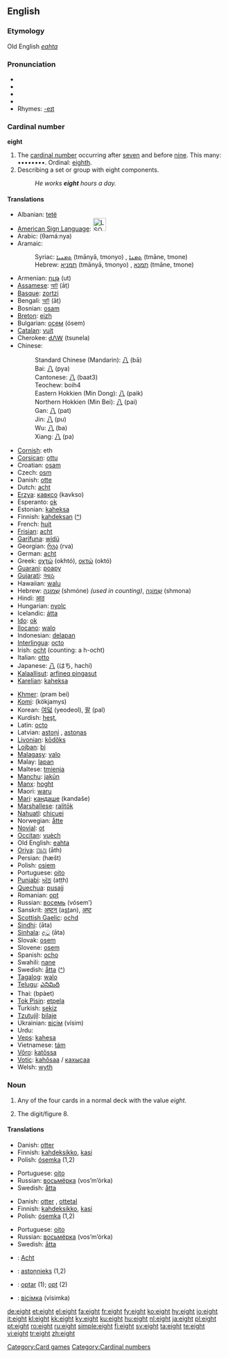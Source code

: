 {{wikipedia}}
==English==

{{rank|music|direction|o'|838|eight|modern|medium|ill}}

===Etymology===
Old English ''[[eahta]]''

===Pronunciation===
*{{AHD|āt}}
*{{IPA|/eɪt/}}
*{{SAMPA|/eIt/}}
*{{audio|en-us-eight.ogg|Audio (US)}}
*Rhymes: [[Rhymes:English:-eɪt|-eɪt]]

===Cardinal number===
'''eight'''

# The [[cardinal number]] occurring after [[seven]] and before [[nine]]. This many: ••••••••.  Ordinal: [[eighth]].
# Describing a set or group with eight components. <!-- redundant! -->
#:''He works '''eight''' hours a day.''

<!-- This belongs at [[8]], not here at [[eight]].

*[[Arabic]] numerals: 8
*[[Chinese]] numerals: 捌, 八
*[[Roman]] numerals: VIII
*[[Eastern Arabic]] numerals: {{ARchar|[[٨]]}}
*[[Tibetan]] numerals: [[༩]]
*[[Hindi]] numerals: [[८]]
*[[Gujarati]] numerals: [[૮]]
*[[Gurmukhi]] numerals: [[੮]]
*[[Bengali]] numerals: [[৮]]
*[[Oriya]] numerals: [[୮]]
*[[Telugu]] numerals:
*[[Kannada]] numerals: [[೮]]
*[[Malayalam]] numerals: [[൮]]
*[[Tamil]] numerals: [[௮]]
*[[Khmer]] numerals: [[៨]]
*[[Thai]] numerals: [[๘]]
*[[Lao]] numerals: [[໘]]
*[[Myanmar]] numerals:
*[[Amharic]] numerals: [[፰]]
*[[Mongolian]] numerals:
*[[Limbu]] numerals:
*[[Armenian]] numerals: [[Ը]]
**Last: [[seven]], 7
**Next: [[nine]], 9
-->

====Translations====
{{trans-top|eight-cardinal number}}
*Albanian: [[tetë]]
*[[American Sign Language]]: [[Image:LSQ 8.jpg|30px]]
*Arabic: {{ARchar|[[ثمانية]]}} (θamáːnya)
*Aramaic:
*:Syriac: [[ܬܡܢܝܐ]] (tmānyā, tmonyo) {{m}}, [[ܬܡܢܐ]] (tmāne, tmone) {{f}}
*:Hebrew: [[תמניא]] (tmānyā, tmonyo) {{m}}, [[תמנא]] (tmāne, tmone) {{f}}
*Armenian: [[ութ]] (ut)
*[[Assamese]]: [[আট]] (āṭ)
*[[Basque]]: [[zortzi]]
*Bengali: [[আট]] (āṭ)
*Bosnian: [[osam]]
*[[Breton]]: [[eizh]]
*Bulgarian: [[осем]] (ósem)
*[[Catalan]]: [[vuit]]
*Cherokee: [[ᏧᏁᎳ]] (tsunela)
*Chinese:
*:Standard Chinese (Mandarin): [[八]] (bā)
*:Bai: [[八]] (pya)
*:Cantonese: [[八]] (baat3)
*:Teochew: boih4
*:Eastern Hokkien (Min Dong): [[八]] (paik)
*:Northern Hokkien (Min Bei): [[八]] (pai)
*:Gan: [[八]] (pat)
*:Jin: [[八]] (pu)
*:Wu: [[八]] (ba)
*:Xiang: [[八]] (pa)
*[[Cornish]]: eth
*[[Corsican]]: [[ottu]]
*Croatian: [[osam]]
*Czech: [[osm]]
*Danish: [[otte]]
*Dutch: [[acht]]
*[[Erzya]]: [[кавксо]] (kavkso)
*Esperanto: [[ok]]
*Estonian: [[kaheksa]]
*Finnish: [[kahdeksan]] ([[:fi:kahdeksan|^]])
*French: [[huit]]
*[[Frisian]]: [[acht]]
*[[Garífuna]]: [[widü]]
*Georgian: [[რვა]] (rva)
*German: [[acht]]
*Greek: [[οχτώ]] (okhtó), [[οκτώ]] (októ)
*[[Guarani]]: [[poapy]]
*[[Gujarati]]: [[આઠ]] {{IPAchar|(āṭha)}}
*Hawaiian: [[walu]]
*Hebrew: [[שמונה|שְׁמוֹנֶה]] (shmóne) {{f}} ''(used in counting)'', [[שמונה|שְׁמוֹנָה]] (shmona) {{m}}
*Hindi: [[आठ]] {{IPAchar|(āṭh)}}
*Hungarian: [[nyolc]]
*Icelandic: [[átta]]
*[[Ido]]: [[ok]]
*[[Ilocano]]: [[walo]]
*Indonesian: [[delapan]]
*[[Interlingua]]: [[octo]]
*Irish: [[ocht]] (counting: a h-ocht)
*Italian: [[otto]]
*Japanese: [[八]] (はち, hachí)
*[[Kalaallisut]]: [[arfineq pingasut]]
*[[Karelian]]: [[kaheksa]]
{{trans-mid}}
*[[Khmer]]: {{KMchar|[[ប្រាំបី]]}} (pram bei)
*[[Komi]]: {{RUchar|[[кӧкямыс]]}} (kökjamys)
*Korean: [[여덟]] (yeodeol), [[팔]] (pal)
*Kurdish: [[heşt]], {{KUchar|[[هه‌شت]]}}
*Latin: [[octo]]
*Latvian: [[astoņi]] {{m}}, [[astoņas]] {{f}}
*[[Livonian]]: [[kōdõks]]
*[[Lojban]]: [[bi]]
*[[Malagasy]]: [[valo]]
*Malay: [[lapan]]
*Maltese: [[tmienja]]
*[[Manchu]]: [[jakūn]]
*[[Manx]]: [[hoght]]
*Maori: [[waru]]
*[[Mari]]: [[кандаше]] (kandaše)
*[[Marshallese]]: [[ralitōk]]
*[[Nahuatl]]: [[chicuei]]
*Norwegian: [[åtte]]
*[[Novial]]: [[ot]]
*[[Occitan]]: [[vuèch]]
*Old English: [[eahta]]
*[[Oriya]]: [[ଆଥ]] (āth)
*Persian: {{FAchar|[[هشت|هَشت]]}} (hæšt)
*Polish: [[osiem]]
*Portuguese: [[oito]]
*[[Punjabi]]: [[ਅੱਠ]] (aṭṭh)
*[[Quechua]]: [[pusajj]]
*Romanian: [[opt]]
*Russian: [[восемь]] (vósem’)
*Sanskrit: [[अष्टन्]] (a<u>st</u>an), [[अष्ट]] {{unicode|(aṣṭa)}}
*[[Scottish Gaelic]]: [[ochd]]
*[[Sindhi]]: {{SDchar|[[اَٺَ]]}} (āta)
*[[Sinhala]]: [[අට]] (āta)
*Slovak: [[osem]]
*Slovene: [[osem]]
*Spanish: [[ocho]]
*Swahili: [[nane]]
*Swedish: [[åtta]] ([[:sv:åtta|^]])
*[[Tagalog]]: [[walo]]
*[[Telugu]]: [[ఎనిమిది]]
*Thai: {{THchar|[[แปด]]}} (bpàet)
*[[Tok Pisin]]: [[etpela]]
*Turkish: [[sekiz]]
*[[Tzutujil]]: [[bilaje]]
*Ukrainian: [[вісім]] (vísim)
*Urdu: {{URchar|[[اٹھ|آٹھ]]}} {{unicode|(āṭh)}}
*[[Veps]]: [[kahesa]]
*Vietnamese: [[tám]]
*[[Võro]]: [[katõssa]]
*[[Votic]]: [[kahõsaa]] / [[кахысаа]]
*Welsh: [[wyth]]
{{trans-bottom}}

===Noun===
{{en-noun}}

# {{context|playing cards}} Any of the four cards in a normal deck with the value ''eight.''
# The digit/figure 8.

====Translations====
{{trans-top|Playing card with value 8}}
*Danish: [[otter]] {{c}}
*Finnish: [[kahdeksikko]], [[kasi]]
*Polish: [[ósemka]] {{f}} (1,2)
{{trans-mid}}
*Portuguese: [[oito]] {{m}}
*Russian: [[восьмёрка]] (vos’m’órka) {{f}}
*Swedish: [[åtta]] {{c}}
{{trans-bottom}}

{{trans-top|The digit/figure 8}}
*Danish: [[otter#Danish|otter]] {{c}}, [[ottetal]] {{n}}
*Finnish: [[kahdeksikko]], [[kasi]]
*Polish: [[ósemka]] {{f}} (1,2)
{{trans-mid}}
*Portuguese: [[oito]] {{m}}
*Russian: [[восьмёрка]] (vos’m’órka) {{f}}
*Swedish: [[åtta]] {{c}}
{{trans-bottom}}

{{checktrans}}
{{trans-top|translations to be checked}}
*{{ttbc|German}}: [[Acht]] {{m}}
*{{ttbc|Latvian}}: [[astoņnieks]] {{m}} (1,2)
{{trans-mid}}
*{{ttbc|Romanian}}: [[optar#Romanian|optar]] {{m}} (1); [[opt#Romanian|opt]] {{m}} (2)
*{{ttbc|Ukrainian}}: [[вісімка]] (vísimka) {{f}}
{{trans-bottom}}

[[Category:Card games]]
[[Category:Cardinal numbers]]

[[de:eight]]
[[et:eight]]
[[el:eight]]
[[fa:eight]]
[[fr:eight]]
[[fy:eight]]
[[ko:eight]]
[[hy:eight]]
[[io:eight]]
[[it:eight]]
[[kl:eight]]
[[kk:eight]]
[[ky:eight]]
[[ku:eight]]
[[hu:eight]]
[[nl:eight]]
[[ja:eight]]
[[pl:eight]]
[[pt:eight]]
[[ro:eight]]
[[ru:eight]]
[[simple:eight]]
[[fi:eight]]
[[sv:eight]]
[[ta:eight]]
[[te:eight]]
[[vi:eight]]
[[tr:eight]]
[[zh:eight]]